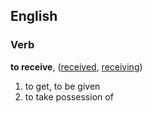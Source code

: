 ==English==

===Verb===
'''to receive''', ([[received]], [[receiving]])
#to get, to be given
#to take possession of